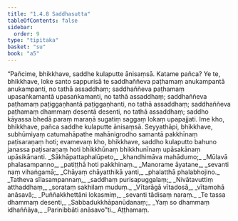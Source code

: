```yaml
---
title: "1.4.8 Saddhasutta"
tableOfContents: false
sidebar:
  order: 9
type: "tipitaka"
basket: "su"
book: "a5"
---
```



<DynamicBreadcrumb />

<Division number="38" book="a5" bookNo="16" page="36">

<Paragraph number="196" book="a5">
“Pañcime, bhikkhave, saddhe kulaputte ānisaṃsā. Katame pañca? Ye te, bhikkhave, loke santo sappurisā te saddhaññeva paṭhamaṃ anukampantā anukampanti, no tathā assaddhaṃ; saddhaññeva paṭhamaṃ upasaṅkamantā upasaṅkamanti, no tathā assaddhaṃ; saddhaññeva paṭhamaṃ paṭiggaṇhantā paṭiggaṇhanti, no tathā assaddhaṃ; saddhaññeva paṭhamaṃ dhammaṃ desentā desenti, no tathā assaddhaṃ; saddho kāyassa bhedā paraṃ maraṇā sugatiṃ saggaṃ lokaṃ upapajjati. Ime kho, bhikkhave, pañca saddhe kulaputte ānisaṃsā.
</Paragraph>

<Paragraph number="197" book="a5">
Seyyathāpi, bhikkhave, subhūmiyaṃ catumahāpathe mahānigrodho samantā pakkhīnaṃ paṭisaraṇaṃ hoti; evamevaṃ kho, bhikkhave, saddho kulaputto bahuno janassa paṭisaraṇaṃ hoti bhikkhūnaṃ bhikkhunīnaṃ upāsakānaṃ upāsikānanti.
</Paragraph>

<Paragraph number="198" type="verses" book="a5">
_Sākhāpattaphalūpeto,_  
_khandhimāva mahādumo;_  
_Mūlavā phalasampanno,_  
_patiṭṭhā hoti pakkhinaṃ._  

</Paragraph>

<Paragraph number="199" type="verses" book="a5">
_Manorame āyatane,_  
_sevanti naṃ vihaṅgamā;_  
_Chāyaṃ chāyatthikā yanti,_  
_phalatthā phalabhojino._  

</Paragraph>

<Paragraph number="200" type="verses" book="a5">
_Tatheva sīlasampannaṃ,_  
_saddhaṃ purisapuggalaṃ;_  
_Nivātavuttiṃ atthaddhaṃ,_  
_sorataṃ sakhilaṃ muduṃ._  

</Paragraph>

<Paragraph number="201" type="verses" book="a5">
_Vītarāgā vītadosā,_  
_vītamohā anāsavā;_  
_Puññakkhettāni lokasmiṃ,_  
_sevanti tādisaṃ naraṃ._  

</Paragraph>

<Paragraph number="202" type="verses" book="a5">
_Te tassa dhammaṃ desenti,_  
_Sabbadukkhāpanūdanaṃ;_  
_Yaṃ so dhammaṃ idhaññāya,_  
_Parinibbāti anāsavo”ti._  


</Paragraph>
</Division>

<Paragraph number="203" type="center" book="a5">
Aṭṭhamaṃ.
</Paragraph>